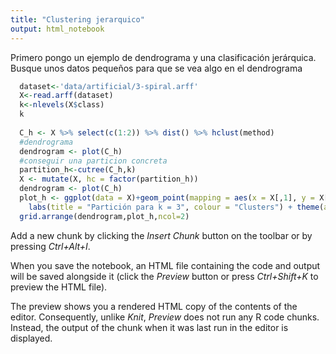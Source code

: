 ```yaml
---
title: "Clustering jerarquico"
output: html_notebook
---
```

Primero pongo un ejemplo de dendrograma y una clasificación jerárquica. Busque unos datos pequeños para que se vea algo en el dendrograma
```r
  dataset<-'data/artificial/3-spiral.arff'
  X<-read.arff(dataset)
  k<-nlevels(X$class)
  k
  
  C_h <- X %>% select(c(1:2)) %>% dist() %>% hclust(method)
  #dendrograma
  dendrogram <- plot(C_h)
  #conseguir una particion concreta
  partition_h<-cutree(C_h,k)
  X <- mutate(X, hc = factor(partition_h))
  dendrogram <- plot(C_h)
  plot_h <- ggplot(data = X)+geom_point(mapping = aes(x = X[,1], y = X[,2], color = hc)) +
    labs(title = "Partición para k = 3", colour = "Clusters") + theme(axis.title = element_blank())
  grid.arrange(dendrogram,plot_h,ncol=2)
```

Add a new chunk by clicking the *Insert Chunk* button on the toolbar or by pressing *Ctrl+Alt+I*.

When you save the notebook, an HTML file containing the code and output will be saved alongside it (click the *Preview* button or press *Ctrl+Shift+K* to preview the HTML file).

The preview shows you a rendered HTML copy of the contents of the editor. Consequently, unlike *Knit*, *Preview* does not run any R code chunks. Instead, the output of the chunk when it was last run in the editor is displayed.
